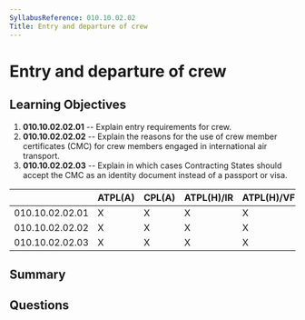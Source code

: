 ```yaml
---
SyllabusReference: 010.10.02.02
Title: Entry and departure of crew
---
```


# Entry and departure of crew

## Learning Objectives

1. **010.10.02.02.01** -- Explain entry requirements for crew.
2. **010.10.02.02.02** -- Explain the reasons for the use of crew member
   certificates (CMC) for crew members engaged in international air transport.
3. **010.10.02.02.03** -- Explain in which cases Contracting States should accept
   the CMC as an identity document instead of a passport or visa.

|                 | ATPL(A) | CPL(A) | ATPL(H)/IR | ATPL(H)/VFR | CPL(H) | IR  | CBIR(A) |
| --------------- | ------- | ------ | ---------- | ----------- | ------ | --- | ------- |
| 010.10.02.02.01 | X       | X      | X          | X           | X      |     |         |
| 010.10.02.02.02 | X       | X      | X          | X           | X      |     |         |
| 010.10.02.02.03 | X       | X      | X          | X           | X      |     |         |

## Summary

## Questions
